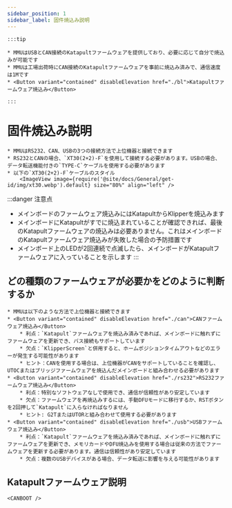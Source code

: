 ```yaml
---
sidebar_position: 1
sidebar_label: 固件焼込み説明
---
```





    :::tip

    * MMUはUSBとCAN接続のKatapultファームウェアを提供しており、必要に応じて自分で焼込みが可能です
    * MMUは工場出荷時にCAN接続のKatapultファームウェアを事前に焼込み済みで、通信速度は1Mです
    * <Button variant="contained" disableElevation href="./bl">Katapultファームウェア焼込み</Button>

    :::

# 固件焼込み説明

    * MMUはRS232、CAN、USBの3つの接続方法で上位機器と接続できます
    * RS232とCANの場合、`XT30(2+2)-F`を使用して接続する必要があります。USBの場合、データ転送機能付きの`TYPE-C`ケーブルを使用する必要があります
    * 以下の`XT30(2+2)-F`ケーブルのスタイル
        <ImageView image={require('@site/docs/General/get-id/img/xt30.webp').default} size="80%" align="left" />

:::danger 注意点
* メインボードのファームウェア焼込みにはKatapultからKlipperを焼込みます
* メインボードにKatapultがすでに焼込まれていることが確認できれば、最後のKatapultファームウェアの焼込みは必要ありません。これはメインボードのKatapultファームウェア焼込みが失敗した場合の予防措置です
* メインボード上のLEDが2回連続で点滅したら、メインボードがKatapultファームウェアに入っていることを示します
:::

## どの種類のファームウェアが必要かをどのように判断するか

    * MMUは以下のような方法で上位機器と接続できます
    * <Button variant="contained" disableElevation href="./can">CANファームウェア焼込み</Button>
        * 利点：`Katapult`ファームウェアを焼込み済みであれば、メインボードに触れずにファームウェアを更新でき、バス接続もサポートしています
        * 欠点：`KlipperScreen`と併用すると、ホームポジションタイムアウトなどのエラーが発生する可能性があります
        * ヒント：CANを使用する場合は、上位機器がCANをサポートしていることを確認し、UTOCまたはブリッジファームウェアを焼込んだメインボードと組み合わせる必要があります
    * <Button variant="contained" disableElevation href="./rs232">RS232ファームウェア焼込み</Button>
        * 利点：特別なソフトウェアなしで使用でき、通信が信頼性があり安定しています
        * 欠点：ファームウェアを再焼込みするには、手動DFUモードに移行するか、RSTボタンを2回押して`Katapult`に入らなければなりません
        * ヒント: G2TまたはUTORと組み合わせて使用する必要があります
    * <Button variant="contained" disableElevation href="./usb">USBファームウェア焼込み</Button>
        * 利点：`Katapult`ファームウェアを焼込み済みであれば、メインボードに触れずにファームウェアを更新でき、メモリカードやDFU焼込みを使用する場合は従来の方法でファームウェアを更新する必要があります。通信は信頼性があり安定しています
        * 欠点：複数のUSBデバイスがある場合、データ転送に影響を与える可能性があります

## Katapultファームウェア説明

    <CANBOOT />

